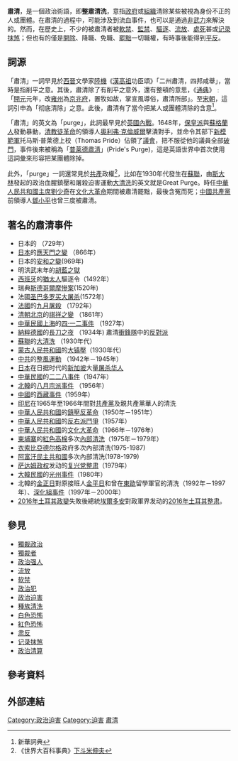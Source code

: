 {{Distinguish|清算}}

'''肅清'''，是一個政治術語，即'''整肅清洗'''，意指[[政府|政府]]或[[組織|組織]]清除某些被視為身份不正的人或團體。在肅清的過程中，可能涉及到流血事件，也可以是通過[[非暴力|非武力]]來解決的。然而，在歷史上，不少的被肅清者被[[軟禁|軟禁]]、[[監禁|監禁]]、[[驅逐出境|驅逐]]、[[流放|流放]]、[[處死|處死]]甚或[[记录抹煞|记录抹煞]]；但也有的僅是[[破門|開除]]、降職、免職、[[罷黜|罷黜]]一切職權，有時事後能得到[[平反|平反]]。

==詞源==
「肅清」一詞早見於[[西晉|西晉]]文學家[[陸機|陸機]]《[[漢高祖|漢高祖]]功臣頌》「二州肅清，四邦咸舉」，當時是指削平之意。其後，肅清除了有削平之意外，還有整頓的意思，《[[通典|通典]]》﹕「[[開元|開元]]元年，改[[雍州_(后赵)|雍州]]為[[京兆府|京兆府]]，置牧如故，掌宣風導俗，肅清所部」。至[[宋朝|宋朝]]，這詞引申為「彻底清除」之意。此後，肅清有了當今把某人或團體清除的含意<ref>新華詞典</ref>。

「肅清」的英文為「purge」，此詞最早見於[[英國內戰|英國內戰]]。1648年，[[保皇派|保皇派]]與[[蘇格蘭人|蘇格蘭人]]發動暴動，[[清教徒革命|清教徒革命]]的領導人[[奧利弗·克倫威爾|奧利弗·克倫威爾]]擊潰對手，並命令其部下[[新模範軍|新模範軍]]托马斯·普莱德上校（Thomas Pride）佔領了[[議會|議會]]，把不服從他的議員全部[[破門|破門]]，事件後來被稱為「[[普莱德肅清|普莱德肅清]]」(Pride's Purge)，這是英語世界中首次使用這詞彙來形容把某團體除掉。

此外，「purge」一詞還常見於[[共產|共產]]政權<ref>《世界大百科事典》[[下斗米伸夫|下斗米伸夫]]</ref>，比如在1930年代發生在[[蘇聯|蘇聯]]，由[[斯大林|斯大林]]發起的政治血腥鎮壓和屠殺迫害運動[[大清洗|大清洗]]的英文就是Great Purge。時任[[中華人民共和國主席|中華人民共和國主席]][[劉少奇|劉少奇]]在[[文化大革命|文化大革命]]期間被肅清罷黜，最後含冤而死；[[中國共產黨|中國共產黨]]前領導人[[鄧小平|鄧小平]]也曾三度被肅清。

==著名的肅清事件==
*日本的{{lj|長屋王之變|長屋王の変}} （729年）
*[[日本|日本]]的[[應天門之變|應天門之變]] （866年）
*日本的[[安和之變|安和之變]](969年)
*明洪武末年的[[胡藍之獄|胡藍之獄]]
*[[西班牙|西班牙]]的[[猶太人|猶太人]]驅逐令（1492年）
*瑞典[[斯德哥爾摩慘案|斯德哥爾摩慘案]](1520年)
*法國[[圣巴多罗买大屠杀|圣巴多罗买大屠杀]](1572年)
*[[法國|法國]]的[[九月屠殺|九月屠殺]] （1792年）
*[[清朝|清朝]][[北京|北京]]的[[祺祥之變|祺祥之變]] （1861年）
*[[中華民國|中華民國]][[上海|上海]]的[[四·一二事件|四·一二事件]] （1927年）
*[[納粹德國|納粹德國]]的[[長刀之夜|長刀之夜]] （1934年) 肅清[[衝鋒隊|衝鋒隊]]中的[[反對派|反對派]]
*[[蘇聯|蘇聯]]的[[大清洗|大清洗]] （1930年代）
*[[蒙古人民共和國|蒙古人民共和國]]的[[大镇壓|大镇壓]]（1930年代）
*[[中共|中共]]的[[整風運動|整風運動]] （1942年－1945年）
*[[日本|日本]]在日据时代的[[新加坡|新加坡]]大量[[肅清大屠殺|屠杀华人]]
*[[中華民國|中華民國]]的[[二二八事件|二二八事件]]（1947年）
*[[北韓|北韓]]的[[八月宗派事件|八月宗派事件]] （1956年）
*[[中華人民共和國|中國]]的[[1959年藏區騷亂|西藏事件]]（1959年）
*[[印尼|印尼]]在1965年至1966年間對[[共產黨|共產黨]]及親共產黨華人的清洗
*[[中華人民共和國|中華人民共和國]]的[[鎮壓反革命|鎮壓反革命]]（1950年－1951年）
*[[中華人民共和國|中華人民共和國]]的[[反右派鬥爭|反右派鬥爭]]（1957年）
*[[中華人民共和國|中華人民共和國]]的[[文化大革命|文化大革命]]（1966年－1976年）
*[[柬埔寨|柬埔寨]]的[[紅色高棉|紅色高棉]]多次[[红色高棉大屠杀|內部清洗]]（1975年－1979年）
*[[衣索比亞|衣索比亞]][[德尔格|德尔格]]政府多次內部清洗(1975-1987)
*[[阿富汗民主共和國|阿富汗民主共和國]]多次內部清洗(1978-1979)
*[[萨达姆政权|萨达姆政权]]发动的[[1979年复兴党整肃|复兴党整肃]]（1979年）
*[[大韓民國|大韓民國]]的[[光州事件|光州事件]]（1980年）
*北韓的[[金正日|金正日]]對原接班人[[金平日|金平日]]和曾在[[東歐|東歐]]留學軍官的清洗（1992年－1997年）、[[深化組事件|深化組事件]]（1997年－2000年）
*[[2016年土耳其政變|2016年土耳其政變]]失敗後總統[[埃爾多安|埃爾多安]]對政軍界发动的[[2016年土耳其整肃|2016年土耳其整肃]]。

==參見==
*[[獨裁政治|獨裁政治]]
*[[獨裁者|獨裁者]]
*[[政治强人|政治强人]]
*[[流放|流放]]
*[[软禁|软禁]]
*[[政治犯|政治犯]]
*[[政治迫害|政治迫害]]
*[[種族清洗|種族清洗]]
*[[白色恐怖|白色恐怖]]
*[[紅色恐怖|紅色恐怖]]
*[[肃反|肃反]]
*[[记录抹煞|记录抹煞]]
*[[政治清算|政治清算]]

== 參考資料 ==
{{Reflist}}

== 外部連結 ==

{{歧視}}
{{Authority control}}

[[Category:政治迫害|Category:政治迫害]]
[[Category:迫害|Category:迫害]]
[[Category:肅清|]]